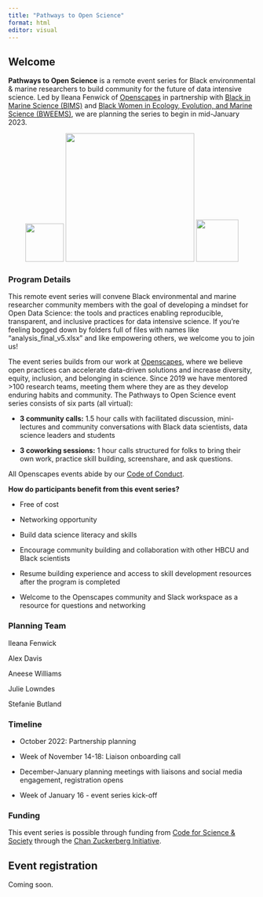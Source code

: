 ```yaml
---
title: "Pathways to Open Science"
format: html
editor: visual
---
```


## Welcome

**Pathways to Open Science** is a remote event series for Black environmental & marine researchers to build community for the future of data intensive science. Led by Ileana Fenwick of [Openscapes](https://openscapes.org) in partnership with [Black in Marine Science (BIMS)](https://www.blackinmarinescience.org/) and [Black Women in Ecology, Evolution, and Marine Science (BWEEMS)](https://www.bweems.org/), we are planning the series to begin in mid-January 2023.

<center>
![](images/openscapes_hex.png){width="78"} ![](images/bweems-logo.png){width="262"} ![](images/bims-logo.png){width="86"}
</center>

### **Program Details**

This remote event series will convene Black environmental and marine researcher community members with the goal of developing a mindset for Open Data Science: the tools and practices enabling reproducible, transparent, and inclusive practices for data intensive science. If you're feeling bogged down by folders full of files with names like "analysis_final_v5.xlsx" and like empowering others, we welcome you to join us!

The event series builds from our work at [Openscapes](https://openscapes.org), where we believe open practices can accelerate data-driven solutions and increase diversity, equity, inclusion, and belonging in science. Since 2019 we have mentored \>100 research teams, meeting them where they are as they develop enduring habits and community. The Pathways to Open Science event series consists of six parts (all virtual): 

-   **3 community calls:** 1.5 hour calls with facilitated discussion, mini-lectures and community conversations with Black data scientists, data science leaders and students

-   **3 coworking sessions:** 1 hour calls structured for folks to bring their own work, practice skill building, screenshare, and ask questions. 

All Openscapes events abide by our [Code of Conduct](https://www.openscapes.org/code-of-conduct/).


**How do participants benefit from this event series?**

-   ​​Free of cost 

-   Networking opportunity 

-   Build data science literacy and skills 

-   Encourage community building and collaboration with other HBCU and Black scientists

-   Resume building experience and access to skill development resources after the program is completed

-   Welcome to the Openscapes community and Slack workspace as a resource for questions and networking

### Planning Team

Ileana Fenwick

Alex Davis

Aneese Williams

Julie Lowndes

Stefanie Butland

<!---
**About Us:**

Ileana Fenwick: as I shared at the RStudio Conference ([slides](https://github.com/IleanaF/rstudio-conf22)), after participating in Openscapes in early 2021, I joined the team to pass forward the power of open science. 

Julie Lowndes launched Openscapes for this same reason, having learned from R and Mozilla communities. 
--->


### Timeline

-   October 2022: Partnership planning

-   Week of November 14-18: Liaison onboarding call

-   December-January planning meetings with liaisons and social media engagement, registration opens

-   Week of January 16 - event series kick-off

### Funding

This event series is possible through funding from [Code for Science & Society](https://eventfund.codeforscience.org/event-fund-grantees/) through the [Chan Zuckerberg Initiative](https://chanzuckerberg.com/).

## Event registration

Coming soon.

### 
